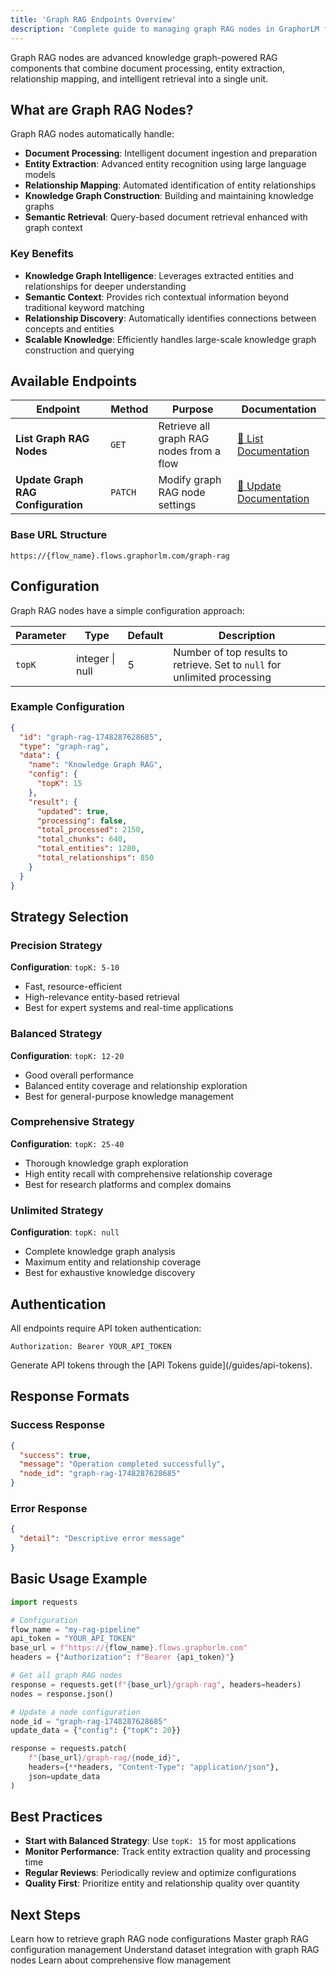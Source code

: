 ```yaml
---
title: 'Graph RAG Endpoints Overview'
description: 'Complete guide to managing graph RAG nodes in GraphorLM flows'
---
```


Graph RAG nodes are advanced knowledge graph-powered RAG components that combine document processing, entity extraction, relationship mapping, and intelligent retrieval into a single unit.

## What are Graph RAG Nodes?

Graph RAG nodes automatically handle:

- **Document Processing**: Intelligent document ingestion and preparation
- **Entity Extraction**: Advanced entity recognition using large language models
- **Relationship Mapping**: Automated identification of entity relationships
- **Knowledge Graph Construction**: Building and maintaining knowledge graphs
- **Semantic Retrieval**: Query-based document retrieval enhanced with graph context

### Key Benefits

- **Knowledge Graph Intelligence**: Leverages extracted entities and relationships for deeper understanding
- **Semantic Context**: Provides rich contextual information beyond traditional keyword matching
- **Relationship Discovery**: Automatically identifies connections between concepts and entities
- **Scalable Knowledge**: Efficiently handles large-scale knowledge graph construction and querying

## Available Endpoints

| Endpoint | Method | Purpose | Documentation |
|----------|---------|---------|---------------|
| **List Graph RAG Nodes** | `GET` | Retrieve all graph RAG nodes from a flow | [📄 List Documentation](/api-reference/flows/nodes/graph-rag/list) |
| **Update Graph RAG Configuration** | `PATCH` | Modify graph RAG node settings | [🔧 Update Documentation](/api-reference/flows/nodes/graph-rag/update) |

### Base URL Structure

```
https://{flow_name}.flows.graphorlm.com/graph-rag
```

## Configuration

Graph RAG nodes have a simple configuration approach:

| Parameter | Type | Default | Description |
|-----------|------|---------|-------------|
| `topK` | integer \| null | 5 | Number of top results to retrieve. Set to `null` for unlimited processing |

### Example Configuration

```json
{
  "id": "graph-rag-1748287628685",
  "type": "graph-rag",
  "data": {
    "name": "Knowledge Graph RAG",
    "config": {
      "topK": 15
    },
    "result": {
      "updated": true,
      "processing": false,
      "total_processed": 2150,
      "total_chunks": 640,
      "total_entities": 1280,
      "total_relationships": 850
    }
  }
}
```

## Strategy Selection

### Precision Strategy
**Configuration**: `topK: 5-10`
- Fast, resource-efficient
- High-relevance entity-based retrieval
- Best for expert systems and real-time applications

### Balanced Strategy  
**Configuration**: `topK: 12-20`
- Good overall performance
- Balanced entity coverage and relationship exploration
- Best for general-purpose knowledge management

### Comprehensive Strategy
**Configuration**: `topK: 25-40`
- Thorough knowledge graph exploration
- High entity recall with comprehensive relationship coverage
- Best for research platforms and complex domains

### Unlimited Strategy
**Configuration**: `topK: null`
- Complete knowledge graph analysis
- Maximum entity and relationship coverage
- Best for exhaustive knowledge discovery

## Authentication

All endpoints require API token authentication:

```http
Authorization: Bearer YOUR_API_TOKEN
```

<Note>
Generate API tokens through the [API Tokens guide](/guides/api-tokens).
</Note>

## Response Formats

### Success Response
```json
{
  "success": true,
  "message": "Operation completed successfully",
  "node_id": "graph-rag-1748287628685"
}
```

### Error Response
```json
{
  "detail": "Descriptive error message"
}
```

## Basic Usage Example

```python
import requests

# Configuration
flow_name = "my-rag-pipeline"
api_token = "YOUR_API_TOKEN"
base_url = f"https://{flow_name}.flows.graphorlm.com"
headers = {"Authorization": f"Bearer {api_token}"}

# Get all graph RAG nodes
response = requests.get(f"{base_url}/graph-rag", headers=headers)
nodes = response.json()

# Update a node configuration
node_id = "graph-rag-1748287628685"
update_data = {"config": {"topK": 20}}

response = requests.patch(
    f"{base_url}/graph-rag/{node_id}",
    headers={**headers, "Content-Type": "application/json"},
    json=update_data
)
```

## Best Practices

- **Start with Balanced Strategy**: Use `topK: 15` for most applications
- **Monitor Performance**: Track entity extraction quality and processing time
- **Regular Reviews**: Periodically review and optimize configurations
- **Quality First**: Prioritize entity and relationship quality over quantity

## Next Steps

<CardGroup cols={2}>
  <Card
    title="List Graph RAG Nodes"
    icon="list"
    href="/api-reference/flows/nodes/graph-rag/list"
  >
    Learn how to retrieve graph RAG node configurations
  </Card>
  <Card
    title="Update Graph RAG Configuration"
    icon="cog"
    href="/api-reference/flows/nodes/graph-rag/update"
  >
    Master graph RAG configuration management
  </Card>
  <Card
    title="Dataset Management"
    icon="database"
    href="/api-reference/flows/nodes/datasets/overview"
  >
    Understand dataset integration with graph RAG nodes
  </Card>
  <Card
    title="Flow Orchestration"
    icon="diagram-project"
    href="/api-reference/flows/overview"
  >
    Learn about comprehensive flow management
  </Card>
</CardGroup>
